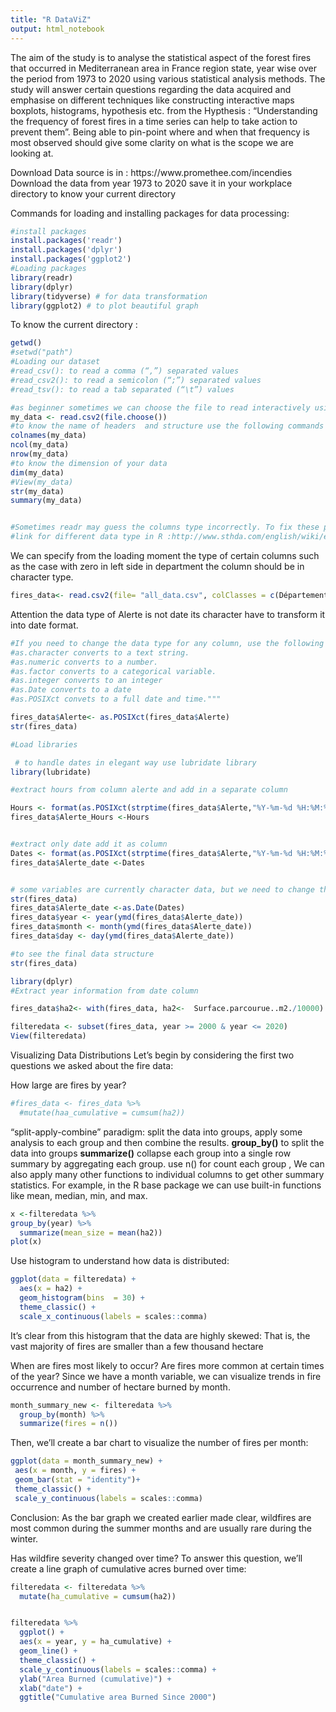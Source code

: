 ```yaml
---
title: "R DataViZ"
output: html_notebook
---
```


The aim of the study is to analyse the statistical aspect of the forest fires that occurred in  Mediterranean area in France  region state, year wise over the period from 1973 to 2020 using various statistical analysis methods.
The study will answer certain questions regarding the data acquired and emphasise on different techniques like constructing interactive maps  boxplots, histograms, hypothesis etc.
from the Hypthesis : "Understanding the frequency of forest fires in a time series can help to take action to prevent them". Being able to pin-point where and when that frequency is most observed should give some clarity on what is the scope we are looking at.

Download Data source is in :  https://www.promethee.com/incendies
Download the data from year 1973 to 2020 
save it in your workplace directory to know your current directory

Commands for loading and installing  packages for data processing: 

```r
#install packages 
install.packages('readr')
install.packages('dplyr')
install.packages('ggplot2')
#Loading packages
library(readr)
library(dplyr)
library(tidyverse) # for data transformation 
library(ggplot2) # to plot beautiful graph
```

 To know the current directory : 

```r
getwd()
#setwd("path")
#Loading our dataset 
#read_csv(): to read a comma (“,”) separated values
#read_csv2(): to read a semicolon (“;”) separated values
#read_tsv(): to read a tab separated (“\t”) values

#as beginner sometimes we can choose the file to read interactively using choose() method
my_data <- read.csv2(file.choose()) 
#to know the name of headers  and structure use the following commands
colnames(my_data)
ncol(my_data)
nrow(my_data)
#to know the dimension of your data 
dim(my_data)
#View(my_data)
str(my_data)
summary(my_data)


#Sometimes readr may guess the columns type incorrectly. To fix these problems you can use the additional arguments col_type() to specify the data type of each column.
#link for different data type in R :http://www.sthda.com/english/wiki/easy-r-programming-basics#basic-data-types

```

We can specify from the loading moment the type of certain columns  such as the case with zero in left side in department the column should be in character type.


```r
fires_data<- read.csv2(file= "all_data.csv", colClasses = c(Département = "character",Code.INSEE = "character"))
```

Attention the data type of  Alerte  is not date its character have to transform it into date format.

```r

#If you need to change the data type for any column, use the following functions: 
#as.character converts to a text string.
#as.numeric converts to a number.
#as.factor converts to a categorical variable.
#as.integer converts to an integer
#as.Date converts to a date
#as.POSIXct convets to a full date and time."""

fires_data$Alerte<- as.POSIXct(fires_data$Alerte)
str(fires_data)
```

```r
#Load libraries

 # to handle dates in elegant way use lubridate library
library(lubridate)

#extract hours from column alerte and add in a separate column 

Hours <- format(as.POSIXct(strptime(fires_data$Alerte,"%Y-%m-%d %H:%M:%S",tz="")) ,format = "%H:%M:%S")
fires_data$Alerte_Hours <-Hours


#extract only date add it as column
Dates <- format(as.POSIXct(strptime(fires_data$Alerte,"%Y-%m-%d %H:%M:%S",tz="")) ,format = "%Y-%m-%d ")
fires_data$Alerte_date <-Dates


# some variables are currently character data, but we need to change them to dates. use as.Date() function from  lubridate package library
str(fires_data)
fires_data$Alerte_date <-as.Date(Dates)
fires_data$year <- year(ymd(fires_data$Alerte_date))
fires_data$month <- month(ymd(fires_data$Alerte_date))
fires_data$day <- day(ymd(fires_data$Alerte_date))

#to see the final data structure
str(fires_data)
```


```r
library(dplyr)
#Extract year information from date column

fires_data$ha2<- with(fires_data, ha2<-  Surface.parcourue..m2./10000)

filteredata <- subset(fires_data, year >= 2000 & year <= 2020) 
View(filteredata)
```


Visualizing Data Distributions
Let’s begin by considering the first two questions we asked about the fire data:

How large are fires by year?


```r

#fires_data <- fires_data %>%
  #mutate(haa_cumulative = cumsum(ha2))
```
 “split-apply-combine” paradigm: split the data into groups, apply some analysis to each group and then combine the results.
 **group_by()** to split the data into groups 
 **summarize()** collapse each group into a single row summary by aggregating each group.
 use n() for count each group ,  We can also apply many other functions to individual columns to get other summary statistics. For example, in the R base package we can use built-in functions like mean, median, min, and max.
```r
x <-filteredata %>%
group_by(year) %>%
  summarize(mean_size = mean(ha2))
plot(x)
```


Use histogram to understand how data is distributed: 

```r
ggplot(data = filteredata) +
  aes(x = ha2) +
  geom_histogram(bins  = 30) +
  theme_classic() +
  scale_x_continuous(labels = scales::comma)
```
It's clear from this histogram that the data are highly skewed: That is, the vast majority of fires are smaller than a few thousand hectare



When are fires most likely to occur? Are fires more common at certain times of the year?
Since we have a month variable, we can visualize trends in fire occurrence and number of hectare burned by month. 
```r
month_summary_new <- filteredata %>%
  group_by(month) %>%
  summarize(fires = n())
```
Then, we'll create a bar chart to visualize the number of fires per month:
```r
ggplot(data = month_summary_new) +
 aes(x = month, y = fires) + 
 geom_bar(stat = "identity")+
 theme_classic() +
 scale_y_continuous(labels = scales::comma)
```

Conclusion: As the bar graph we created earlier made clear, wildfires are most common during the summer months and are usually rare during the winter.

Has wildfire severity changed over time?
To answer this question, we'll create a line graph of cumulative acres burned over time:
```r

filteredata <- filteredata %>%
  mutate(ha_cumulative = cumsum(ha2))


filteredata %>%
  ggplot() +
  aes(x = year, y = ha_cumulative) +
  geom_line() +
  theme_classic() +
  scale_y_continuous(labels = scales::comma) +
  ylab("Area Burned (cumulative)") +
  xlab("date") +
  ggtitle("Cumulative area Burned Since 2000")
```




